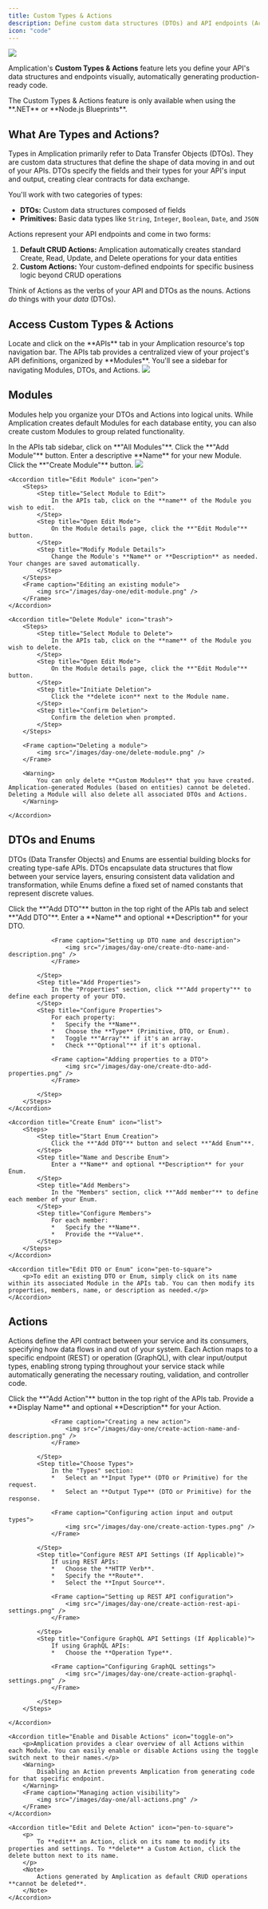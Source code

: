 ```yaml
---
title: Custom Types & Actions
description: Define custom data structures (DTOs) and API endpoints (Actions) in Amplication to build robust and standardized services, faster.
icon: "code"
---
```


<Frame>
    <img src="/images/day-one/custom-types-and-actions-image.png" />
</Frame>

Amplication's **Custom Types & Actions** feature lets you define your API's data structures and endpoints visually, automatically generating production-ready code.

<Note>
The Custom Types & Actions feature is only available when using the **.NET** or **Node.js Blueprints**.
</Note>

## What Are Types and Actions?

Types in Amplication primarily refer to Data Transfer Objects (DTOs). They are custom data structures that define the shape of data moving in and out of your APIs. DTOs specify the fields and their types for your API's input and output, creating clear contracts for data exchange.

You'll work with two categories of types:
- **DTOs:** Custom data structures composed of fields
- **Primitives:** Basic data types like `String`, `Integer`, `Boolean`, `Date`, and `JSON`

Actions represent your API endpoints and come in two forms:
1. **Default CRUD Actions:** Amplication automatically creates standard Create, Read, Update, and Delete operations for your data entities
2. **Custom Actions:** Your custom-defined endpoints for specific business logic beyond CRUD operations

<Tip>Think of Actions as the verbs of your API and DTOs as the nouns. Actions *do* things with your *data* (DTOs).</Tip>

## Access Custom Types & Actions

<Steps>
<Step title="Navigate to APIs Tab">
  Locate and click on the **APIs** tab in your Amplication resource's top navigation bar.
</Step>
<Step title="Explore the APIs Tab">
  The APIs tab provides a centralized view of your project's API definitions, organized by **Modules**.  You'll see a sidebar for navigating Modules, DTOs, and Actions.

  <Frame caption="The APIs tab where you can access Custom Types & Actions">
    <img src="/images/day-one/custom-types-and-actions.png" />
  </Frame>

</Step>
</Steps>

## Modules

Modules help you organize your DTOs and Actions into logical units. While Amplication creates default Modules for each database entity, you can also create custom Modules to group related functionality.

<AccordionGroup>
    <Accordion title="Create Module" icon="plus">
        <Steps>
            <Step title="Go to All Modules">
                In the APIs tab sidebar, click on **"All Modules"**.
            </Step>
            <Step title="Add New Module">
                Click the **"Add Module"** button.
            </Step>
            <Step title="Name Your Module">
                Enter a descriptive **Name** for your new Module.
            </Step>
            <Step title="Finalize Creation">
                Click the **"Create Module"** button.
            </Step>
        </Steps>
        <Frame caption="Creating a new module in Amplication">
            <img src="/images/day-one/create-module.png" />
        </Frame>
    </Accordion>

    <Accordion title="Edit Module" icon="pen">
        <Steps>
            <Step title="Select Module to Edit">
                In the APIs tab, click on the **name** of the Module you wish to edit.
            </Step>
            <Step title="Open Edit Mode">
                On the Module details page, click the **"Edit Module"** button.
            </Step>
            <Step title="Modify Module Details">
                Change the Module's **Name** or **Description** as needed. Your changes are saved automatically.
            </Step>
        </Steps>
        <Frame caption="Editing an existing module">
            <img src="/images/day-one/edit-module.png" />
        </Frame>
    </Accordion>

    <Accordion title="Delete Module" icon="trash">
        <Steps>
            <Step title="Select Module to Delete">
                In the APIs tab, click on the **name** of the Module you wish to delete.
            </Step>
            <Step title="Open Edit Mode">
                On the Module details page, click the **"Edit Module"** button.
            </Step>
            <Step title="Initiate Deletion">
                Click the **delete icon** next to the Module name.
            </Step>
            <Step title="Confirm Deletion">
                Confirm the deletion when prompted.
            </Step>
        </Steps>

        <Frame caption="Deleting a module">
            <img src="/images/day-one/delete-module.png" />
        </Frame>

        <Warning>
            You can only delete **Custom Modules** that you have created. Amplication-generated Modules (based on entities) cannot be deleted. Deleting a Module will also delete all associated DTOs and Actions.
        </Warning>

    </Accordion>
</AccordionGroup>

## DTOs and Enums

DTOs (Data Transfer Objects) and Enums are essential building blocks for creating type-safe APIs. DTOs encapsulate data structures that flow between your service layers, ensuring consistent data validation and transformation, while Enums define a fixed set of named constants that represent discrete values.

<AccordionGroup>
    <Accordion title="Create DTO" icon="square-plus">
        <Steps>
            <Step title="Start DTO Creation">
                Click the **"Add DTO"** button in the top right of the APIs tab and select **"Add DTO"**.
            </Step>
            <Step title="Name and Describe DTO">
                Enter a **Name** and optional **Description** for your DTO.

                <Frame caption="Setting up DTO name and description">
                    <img src="/images/day-one/create-dto-name-and-description.png" />
                </Frame>

            </Step>
            <Step title="Add Properties">
                In the "Properties" section, click **"Add property"** to define each property of your DTO.
            </Step>
            <Step title="Configure Properties">
                For each property:
                *   Specify the **Name**.
                *   Choose the **Type** (Primitive, DTO, or Enum).
                *   Toggle **"Array"** if it's an array.
                *   Check **"Optional"** if it's optional.

                <Frame caption="Adding properties to a DTO">
                    <img src="/images/day-one/create-dto-add-properties.png" />
                </Frame>

            </Step>
        </Steps>
    </Accordion>

    <Accordion title="Create Enum" icon="list">
        <Steps>
            <Step title="Start Enum Creation">
                Click the **"Add DTO"** button and select **"Add Enum"**.
            </Step>
            <Step title="Name and Describe Enum">
                Enter a **Name** and optional **Description** for your Enum.
            </Step>
            <Step title="Add Members">
                In the "Members" section, click **"Add member"** to define each member of your Enum.
            </Step>
            <Step title="Configure Members">
                For each member:
                *   Specify the **Name**.
                *   Provide the **Value**.
            </Step>
        </Steps>
    </Accordion>

    <Accordion title="Edit DTO or Enum" icon="pen-to-square">
        <p>To edit an existing DTO or Enum, simply click on its name within its associated Module in the APIs tab. You can then modify its properties, members, name, or description as needed.</p>
    </Accordion>
</AccordionGroup>

## Actions

Actions define the API contract between your service and its consumers, specifying how data flows in and out of your system. Each Action maps to a specific endpoint (REST) or operation (GraphQL), with clear input/output types, enabling strong typing throughout your service stack while automatically generating the necessary routing, validation, and controller code.

<AccordionGroup>
    <Accordion title="Create Action" icon="plus">
        <Steps>
            <Step title="Start Action Creation">
                Click the **"Add Action"** button in the top right of the APIs tab.
            </Step>
            <Step title="Name and Describe Action">
                Provide a **Display Name** and optional **Description** for your Action.

                <Frame caption="Creating a new action">
                    <img src="/images/day-one/create-action-name-and-description.png" />
                </Frame>

            </Step>
            <Step title="Choose Types">
                In the "Types" section:
                *   Select an **Input Type** (DTO or Primitive) for the request.
                *   Select an **Output Type** (DTO or Primitive) for the response.

                <Frame caption="Configuring action input and output types">
                    <img src="/images/day-one/create-action-types.png" />
                </Frame>

            </Step>
            <Step title="Configure REST API Settings (If Applicable)">
                If using REST APIs:
                *   Choose the **HTTP Verb**.
                *   Specify the **Route**.
                *   Select the **Input Source**.

                <Frame caption="Setting up REST API configuration">
                    <img src="/images/day-one/create-action-rest-api-settings.png" />
                </Frame>

            </Step>
            <Step title="Configure GraphQL API Settings (If Applicable)">
                If using GraphQL APIs:
                *   Choose the **Operation Type**.

                <Frame caption="Configuring GraphQL settings">
                    <img src="/images/day-one/create-action-graphql-settings.png" />
                </Frame>

            </Step>
        </Steps>

    </Accordion>

    <Accordion title="Enable and Disable Actions" icon="toggle-on">
        <p>Amplication provides a clear overview of all Actions within each Module. You can easily enable or disable Actions using the toggle switch next to their names.</p>
        <Warning>
            Disabling an Action prevents Amplication from generating code for that specific endpoint.
        </Warning>
        <Frame caption="Managing action visibility">
            <img src="/images/day-one/all-actions.png" />
        </Frame>
    </Accordion>

    <Accordion title="Edit and Delete Action" icon="pen-to-square">
        <p>
            To **edit** an Action, click on its name to modify its properties and settings. To **delete** a Custom Action, click the delete button next to its name.
        </p>
        <Note>
            Actions generated by Amplication as default CRUD operations **cannot be deleted**.
        </Note>
    </Accordion>
</AccordionGroup>
